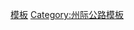 {{Navbox
|state=autocollapse
|image=[[Image:I-77.svg|40px]]
|name=77号州际公路及其辅助线
|title=[[77号州际公路|<font color=white>77号州际公路</font>]]<font color=white>及其</font>[[美國州際公路輔助線列表|<font color=white>辅助线</font>]]
|titlestyle= background:#006A4D; color:white;
|listclass=hlist
|list1=*'''[[77号州际公路南卡罗来纳州段|南卡罗来纳州段]]'''
*'''[[77号州际公路北卡罗来纳州段|北卡罗来纳州段]]'''
**[[277号州际公路 (北卡罗来纳州)|277]]
*'''[[77号州际公路弗吉尼亚州段|弗吉尼亚州段]]'''
*'''[[77号州际公路西弗吉尼亚州段|西弗吉尼亚州段]]'''
*'''[[77号州际公路俄亥俄州段|俄亥俄州段]]'''
**[[277号州际公路 (俄亥俄州)|277]] 
}}
<noinclude>
[[Category:77号州际公路|模板]]
[[Category:州际公路模板]]
</noinclude>